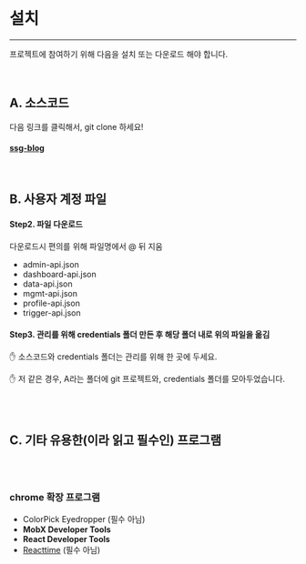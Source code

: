 
<Meta title="⛷ 개발가이드 /📲 설치 및 다운로드" />

# 설치

---

프로젝트에 참여하기 위해 다음을 설치 또는 다운로드 해야 합니다.

<br />

## A. 소스코드

다음 링크를 클릭해서, git clone 하세요!

#### [ssg-blog](https://github.com/Devist/ssg-blog.git)

<br />

## B. 사용자 계정 파일

#### Step2. 파일 다운로드

다운로드시 편의를 위해 파일명에서 @ 뒤 지움

- admin-api.json
- dashboard-api.json
- data-api.json
- mgmt-api.json
- profile-api.json
- trigger-api.json

#### Step3. 관리를 위해 credentials 폴더 만든 후 해당 폴더 내로 위의 파일을 옮김

✋ 소스코드와 credentials 폴더는 관리를 위해 한 곳에 두세요.

✋ 저 같은 경우, A라는 폴더에 git 프로젝트와, credentials 폴더를 모아두었습니다.

<br />
<br />

## C. 기타 유용한(이라 읽고 필수인) 프로그램

<br />
<br />

### chrome 확장 프로그램

- ColorPick Eyedropper (필수 아님)
- **MobX Developer Tools**
- **React Developer Tools**
- [Reacttime](https://medium.com/swlh/3-ways-to-analyze-react-performance-with-reactime-64f6cbbf330d) (필수 아님)
